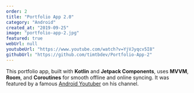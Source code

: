 ```yaml
---
order: 2
title: "Portfolio App 2.0"
category: "Android"
created_at: "2019-09-25"
image: "portfolio-app-2.jpg"
featured: true
webUrl: null
youtubeUrl: "https://www.youtube.com/watch?v=YjVJyqcv5I8"
githubUrl: "https://github.com/timtbdev/Portfolio-App-2"
---
```


This portfolio app, built with **Kotlin** and **Jetpack Components**, uses **MVVM**, **Room**, and **Coroutines** for smooth offline and online syncing. It was featured by a famous [Android Youtuber](https://youtu.be/OHo64fiWx2k?si=Tu1ztcsj5iaNtdho&t=811) on his channel.
